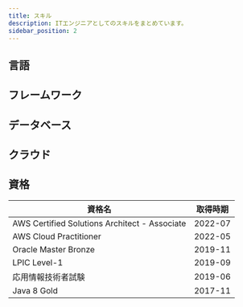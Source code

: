 ```yaml
---
title: スキル
description: ITエンジニアとしてのスキルをまとめています。
sidebar_position: 2
---
```



## 言語

<LanguageLabel label="PHP" imagePath="/img/logo-php.png" />
<LanguageLabel label="Java" imagePath="/img/logo-java.png" />
<LanguageLabel label="Python" imagePath="/img/logo-python.png" />
<LanguageLabel label="HTML" imagePath="/img/logo-html.png" />
<LanguageLabel label="CSS" imagePath="/img/logo-css.png" />
<LanguageLabel label="JavaScript" imagePath="/img/logo-js.png" />

## フレームワーク

<FrameworkLabel label="CodeIgniter" imagePath="/img/logo-codeigniter.png" />
<FrameworkLabel label="Java EE" imagePath="/img/logo-javaee.png" />
<FrameworkLabel label="Spring" imagePath="/img/logo-spring.png" />
<FrameworkLabel label="iBatis" imagePath="/img/logo-ibatis.png" />
<FrameworkLabel label="jQuery" imagePath="/img/logo-jquery.png" />
<FrameworkLabel label="React.js" imagePath="/img/logo-reactjs.png" />
<FrameworkLabel label="Next.js" imagePath="/img/logo-nextjs.webp" />
<FrameworkLabel label="Bootstrap" imagePath="/img/logo-bootstrap.png" />
<FrameworkLabel label="Bulma" imagePath="/img/logo-bulma.webp" />
<FrameworkLabel label="chalice" imagePath="/img/logo-chalice.png" />

## データベース

<DatabaseLabel label="Oracle" imagePath="/img/logo-oracle.png" />
<DatabaseLabel label="PostgresSQL" imagePath="/img/logo-postgresql.png" />

## クラウド

<CloudLabel label="AWS" imagePath="/img/logo-aws.png" />

## 資格

| 資格名                                        | 取得時期 |
| --------------------------------------------- | -------- |
| AWS Certified Solutions Architect - Associate | 2022-07  |
| AWS Cloud Practitioner                        | 2022-05  |
| Oracle Master Bronze                          | 2019-11  |
| LPIC Level-1                                  | 2019-09  |
| 応用情報技術者試験                            | 2019-06  |
| Java 8 Gold                                   | 2017-11  |
